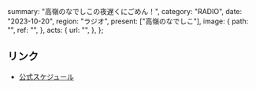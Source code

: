   summary: "高嶺のなでしこの夜遅くにごめん！",
  category: "RADIO",
  date: "2023-10-20",
  region: "ラジオ",
  present: ["高嶺のなでしこ"],
  image: {
    path: "",
    ref: "",
  },
  acts: {
    url: "",
  },
};

## リンク

- [公式スケジュール](https://takanenonadeshiko.jp/?p=1009)

